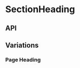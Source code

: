 
<Meta title="Components/SectionHeading" component={SectionHeading} />

# SectionHeading

<Canvas>
  <Story name="Base component">
    <SectionHeading
      eyebrow={knobs.text(
        'eyebrow',
        'Eyebrow: Offers fortification of the highest order against free radicals.',
        'Copy',
      )}
      heading={knobs.text(
        'heading',
        'Heading: Fortification of the highest order. Parsley Seed Anti-Oxidant Facial Hydrating Cream.',
        'Copy',
      )}
      isFlush={knobs.boolean('isFlush', false, 'Presentation')}
      id="Anti-Oxidant"
      isOffsetPageHeading={knobs.boolean('isOffsetPageHeading', false, 'Presentation')}
      isPageHeading={knobs.boolean('isPageHeading', false, 'Presentation')}
      subHeading={knobs.text(
        'subHeading',
        'SubHeading: Parsley Seed Cream. Intensely soothing, nourishing and hydrating, this elegant formulation contains a potent blend of botanicals that offer fortification of the highest order against free radicals.',
        'Copy',
      )}
      theme={knobs.select('theme', ['dark', 'light'], 'dark', 'Presentation')}
      titleFont={knobs.select('titleFont', ['Suisse', 'Zapf'], 'Zapf', 'Presentation')}
    />
  </Story>
</Canvas>

## API

<ArgsTable of={SectionHeading} />

## Variations

### Page Heading

<Canvas>
  <Story name="Page Heading">
    <SectionHeading
      heading="Page Heading: Fortification of the highest order. Parsley Seed Anti-Oxidant Facial Hydrating Cream."
      isOffsetPageHeading={true}
      isPageHeading={true}
    />
  </Story>
</Canvas>

